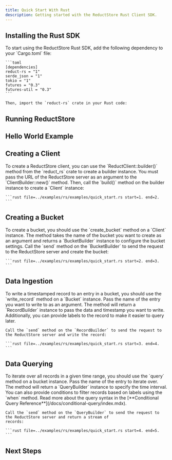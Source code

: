 ```yaml
---
title: Quick Start With Rust
description: Getting started with the ReductStore Rust Client SDK.
---
```



<head>
  <link
    rel="canonical"
    href="https://www.reduct.store/docs/getting-started/with-rust"
  />
</head>

<Intro language="Rust" repository="reduct-rs" />

## Installing the Rust SDK

<InstallSdk>
    To start using the ReductStore Rust SDK, add the following dependency to your `Cargo.toml` file:

    ```toml
    [dependencies]
    reduct-rs = "1"
    serde_json = "1"
    tokio = "1"
    futures = "0.3"
    futures-util = "0.3"
    ```

    Then, import the `reduct-rs` crate in your Rust code:

</InstallSdk>

## Running ReductStore

<RunReductStore />

## Hello World Example

<UsingSdkSection example={QuickStart} language="rust" />

## Creating a Client

<CreateClientSection>
    To create a ReductStore client, you can use the `ReductClient::builder()` method from the `reduct_rs` crate to create a builder
    instance. You must pass the URL of the ReductStore server as an argument to the `ClientBuilder::new()` method.
    Then, call the `build()` method on the builder instance to create a `Client` instance:

    ```rust file=../examples/rs/examples/quick_start.rs start=1. end=2.
    ```

</CreateClientSection>

## Creating a Bucket

<CreateBucketSection>
    To create a bucket, you should use the `create_bucket` method on a `Client` instance. The method takes the name of
    the bucket you want to create as an argument and returns a `BucketBuilder` instance to configure the bucket settings.
    Call the `send` method on the `BucketBuilder` to send the request to the ReductStore server and create the bucket:

    ```rust file=../examples/rs/examples/quick_start.rs start=2. end=3.
    ```

</CreateBucketSection>

## Data Ingestion

<DataIngestionSection>
    To write a timestamped record to an entry in a bucket, you should use the `write_record` method on a `Bucket` instance.
    Pass the name of the entry you want to write to as an argument. The method will return a `RecordBuilder` instance to
    pass the data and timestamp you want to write. Additionally, you can provide labels to the record to make it easier to query later.

    Call the `send` method on the `RecordBuilder` to send the request to the ReductStore server and write the record:

    ```rust file=../examples/rs/examples/quick_start.rs start=3. end=4.
    ```

</DataIngestionSection>

## Data Querying

<DataQueryingSection>
    To iterate over all records in a given time range, you should use the `query` method on a bucket instance. Pass the
    name of the entry to iterate over. The method will return a `QueryBuilder` instance to specify the time interval.
    You can also provide conditions to filter records based on labels using the `when` method. Read more about the query syntax in
    the [**Conditional Query Reference**](/docs/conditional-query/index.mdx).

    Call the `send` method on the `QueryBuilder` to send the request to the ReductStore server and return a stream of
    records:

    ```rust file=../examples/rs/examples/quick_start.rs start=4. end=5.
    ```

</DataQueryingSection>

## Next Steps

<NextStep />
